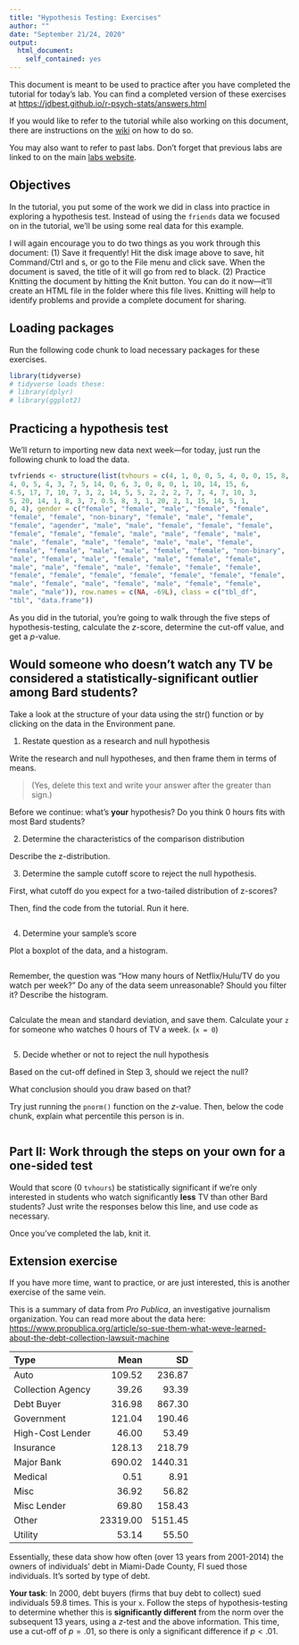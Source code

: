 ```yaml
---
title: "Hypothesis Testing: Exercises"
author: ""
date: "September 21/24, 2020"
output: 
  html_document:
    self_contained: yes
---
```


This document is meant to be used to practice after you have completed the tutorial for today's lab. You can find a completed version of these exercises at <https://jdbest.github.io/r-psych-stats/answers.html>

If you would like to refer to the tutorial while also working on this document, there are instructions on the [wiki](https://github.com/jdbest/r-psych-stats/wiki/Run-a-tutorial-and-exercise-simultaneously) on how to do so.

You may also want to refer to past labs. Don't forget that previous labs are linked to on the main [labs website](../../labs.html).

## Objectives

In the tutorial, you put some of the work we did in class into practice in exploring a hypothesis test. Instead of using the `friends` data we focused on in the tutorial, we'll be using some real data for this example. 

I will again encourage you to do two things as you work through this document: (1) Save it frequently! Hit the disk image above to save, hit Command/Ctrl and s, or go to the File menu and click save. When the document is saved, the title of it will go from red to black. (2) Practice Knitting the document by hitting the Knit button. You can do it now---it'll create an HTML file in the folder where this file lives. Knitting will help to identify problems and provide a complete document for sharing.

## Loading packages

Run the following code chunk to load necessary packages for these exercises. 

```r
library(tidyverse)
# tidyverse loads these:
# library(dplyr)
# library(ggplot2)
```

## Practicing a hypothesis test

We'll return to importing new data next week---for today, just run the following chunk to load the data.

```r
tvfriends <- structure(list(tvhours = c(4, 1, 0, 0, 5, 4, 0, 0, 15, 8, 2, 
4, 0, 5, 4, 3, 7, 5, 14, 0, 6, 3, 0, 8, 0, 1, 10, 14, 15, 6, 
4.5, 17, 7, 10, 7, 3, 2, 14, 5, 5, 2, 2, 2, 7, 7, 4, 7, 10, 3, 
5, 20, 14, 1, 8, 3, 7, 0.5, 8, 3, 1, 20, 2, 1, 15, 14, 5, 1, 
0, 4), gender = c("female", "female", "male", "female", "female", 
"female", "female", "non-binary", "female", "male", "female", 
"female", "agender", "male", "male", "female", "female", "female", 
"female", "female", "female", "male", "male", "female", "male", 
"male", "female", "male", "female", "male", "male", "female", 
"female", "female", "male", "male", "female", "female", "non-binary", 
"male", "female", "male", "female", "male", "female", "female", 
"male", "male", "female", "male", "female", "female", "female", 
"female", "female", "female", "female", "female", "female", "female", 
"male", "female", "male", "female", "male", "female", "female", 
"male", "male")), row.names = c(NA, -69L), class = c("tbl_df", 
"tbl", "data.frame"))
```

As you did in the tutorial, you're going to walk through the five steps of hypothesis-testing, calculate the *z*-score, determine the cut-off value, and get a *p*-value. 

## Would someone who doesn't watch any TV be considered a statistically-significant outlier among Bard students? 

Take a look at the structure of your data using the str() function or by clicking on the data in the Environment pane. 

1. Restate question as a research and null hypothesis

Write the research and null hypotheses, and then frame them in terms of means.

> (Yes, delete this text and write your answer after the greater than sign.)

Before we continue: what's **your** hypothesis? Do you think 0 hours fits with most Bard students? 

> 

2. Determine the characteristics of the comparison distribution

Describe the z-distribution.

> 

3. Determine the sample cutoff score to reject the null hypothesis. 

First, what cutoff do you expect for a two-tailed distribution of z-scores?

> 

Then, find the code from the tutorial. Run it here.

```r

```

4. Determine your sample’s score

Plot a boxplot of the data, and a histogram.

```r

```

Remember, the question was "How many hours of Netflix/Hulu/TV do you watch per week?" Do any of the data seem unreasonable? Should you filter it? Describe the histogram. 

> 

```r

```

Calculate the mean and standard deviation, and save them. Calculate your `z` for someone who watches 0 hours of TV a week. (`x = 0`)

```r

```

5. Decide whether or not to reject the null hypothesis

Based on the cut-off defined in Step 3, should we reject the null? 

> 

What conclusion should you draw based on that?

> 

Try just running the `pnorm()` function on the *z*-value. Then, below the code chunk, explain what percentile this person is in.

```r

```

> 

## Part II: Work through the steps on your own for a one-sided test

Would that score (0 `tvhours`) be statistically significant if we're only interested in students who watch significantly **less** TV than other Bard students? Just write the responses below this line, and use code as necessary. 



Once you've completed the lab, knit it.

## Extension exercise

If you have more time, want to practice, or are just interested, this is another exercise of the same vein. 

This is a summary of data from *Pro Publica*, an investigative journalism organization. You can read more about the data here: <https://www.propublica.org/article/so-sue-them-what-weve-learned-about-the-debt-collection-lawsuit-machine>

|Type              |     Mean|      SD|
|:-----------------|--------:|-------:|
|Auto              |   109.52|  236.87|
|Collection Agency |    39.26|   93.39|
|Debt Buyer        |   316.98|  867.30|
|Government        |   121.04|  190.46|
|High-Cost Lender  |    46.00|   53.49|
|Insurance         |   128.13|  218.79|
|Major Bank        |   690.02| 1440.31|
|Medical           |     0.51|    8.91|
|Misc              |    36.92|   56.82|
|Misc Lender       |    69.80|  158.43|
|Other             | 23319.00| 5151.45|
|Utility           |    53.14|   55.50|

Essentially, these data show how often (over 13 years from 2001-2014) the owners of individuals' debt in Miami-Dade County, Fl sued those individuals. It's sorted by type of debt.

**Your task**: In 2000, debt buyers (firms that buy debt to collect) sued individuals 59.8 times. This is your `x`. Follow the steps of hypothesis-testing to determine whether this is **significantly different** from the norm over the subsequent 13 years, using a *z*-test and the above information.  This time, use a cut-off of $p=.01$, so there is only a significant difference if $p<.01$. 



